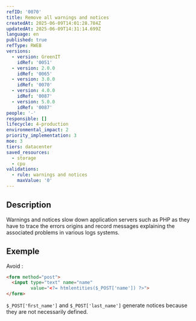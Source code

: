```yaml
---
refID: '0070'
title: Remove all warnings and notices
createdAt: 2025-06-09T14:01:28.784Z
updatedAt: 2025-06-09T14:31:14.699Z
language: en
published: true
refType: RWEB
versions:
  - version: GreenIT
    idRef: '0051'
  - version: 2.0.0
    idRef: '0065'
  - version: 3.0.0
    idRef: '0070'
  - version: 4.0.0
    idRef: '0087'
  - version: 5.0.0
    idRef: '0087'
people: '-'
responsible: []
lifecycle: 4-production
environmental_impact: 2
priority_implementation: 3
moe: 3
tiers: datacenter
saved_resources:
  - storage
  - cpu
validations:
  - rule: warnings and notices
    maxValue: '0'
---
```


## Description

Warnings and notices slow down application servers such as PHP as they have to trace the errors origins and record messages explaining the associated problems in various logs systems.

## Exemple

Avoid :

```html
<form method="post">
  <input type="text" name="name"
         value="<?= htmlentities($_POST['name']) ?>">
</form>
```

`$_POST['ﬁrst_name']` and `$_POST['last_name']` generate notices because they are not necessarily defined.
